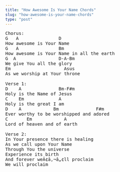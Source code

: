 ```yaml
---
title: "How Awesome Is Your Name Chords"
slug: "how-awesome-is-your-name-chords"
type: "post"
---
```


<pre>
Chorus: 
G   A               D          
How awesome is Your Name
G   A               Bm 
How awesome is Your Name in all the earth 
G  A                D-A-Bm
We give You all the glory  
Em                    Asus
As we worship at Your throne  

Verse 1:
D    A              Bm-F#m
Holy is the Name of Jesus 
C    Em             A   
Holy is the great I am
D    A            Bm              F#m    
Ever worthy to be worshipped and adored 
C       Em            A    
Lord of heaven and of earth  

Verse 2:
In Your presence there is healing 
As we call upon Your Name
Through You the universe 
Experience its birth
And forever weÃ¢â‚¬â„¢ll proclaim 
We will proclaim
</pre>